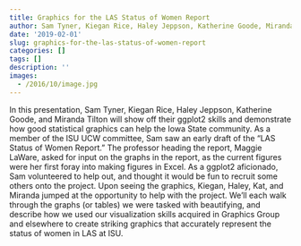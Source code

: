 ```yaml
---
title: Graphics for the LAS Status of Women Report
author: Sam Tyner, Kiegan Rice, Haley Jeppson, Katherine Goode, Miranda Tilton  
date: '2019-02-01'
slug: graphics-for-the-las-status-of-women-report
categories: []
tags: []
description: ''
images:
  - /2016/10/image.jpg
---
```


In this presentation, Sam Tyner, Kiegan Rice, Haley Jeppson, Katherine Goode, and Miranda Tilton will show off their ggplot2 skills and demonstrate how good statistical graphics can help the Iowa State community. As a member of the ISU UCW committee, Sam saw an early draft of the "LAS Status of Women Report." The professor heading the report, Maggie LaWare, asked for input on the graphs in the report, as the current figures were her first foray into making figures in Excel. As a ggplot2 aficionado, Sam volunteered to help out, and thought it would be fun to recruit some others onto the project. Upon seeing the graphics, Kiegan, Haley, Kat, and Miranda jumped at the opportunity to help with the project. We'll each walk through the graphs (or tables) we were tasked with beautifying, and describe how we used our visualization skills acquired in Graphics Group and elsewhere to create striking graphics that accurately represent the status of women in LAS at ISU.  